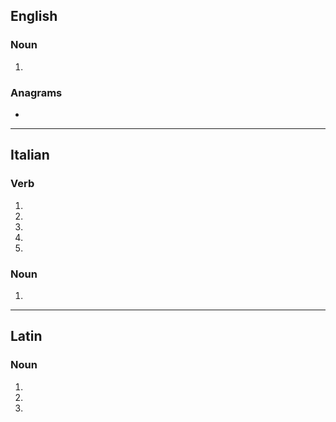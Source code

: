 {{also|Uncini}}
==English==

===Noun===
{{head|en|noun form}}

# {{plural of|en|uncinus}}

===Anagrams===
* {{anagrams|en|a=ciinnu|nuncii}}

----

==Italian==

===Verb===
{{head|it|verb form}}

# {{inflection of|it|uncinare||2|s|pres|indc}}
# {{inflection of|it|uncinare||1|s|pres|subj}}
# {{inflection of|it|uncinare||2|s|pres|subj}}
# {{inflection of|it|uncinare||3|s|pres|subj}}
# {{inflection of|it|uncinare||3|s|impr}}

===Noun===
{{head|it|noun form|g=m}}

# {{plural of|it|uncino}}

----

==Latin==

===Noun===
{{la-noun-form|uncīnī}}

# {{inflection of|la|uncīnus||nom|p}}
# {{inflection of|la|uncīnus||gen|s}}
# {{inflection of|la|uncīnus||voc|p}}